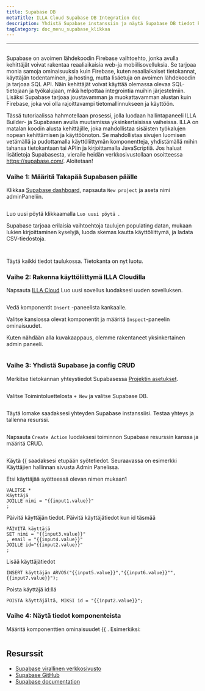 ```yaml
---
title: Supabase DB
metaTitle: ILLA Cloud Supabase DB Integration doc
description: Yhdistä Supabase instanssiin ja näytä Supabase DB tiedot komponenteilla
tagCategory: doc_menu_supabase_klikkaa
---
```


* * *

## <Heading hidden>Supabase DB</Heading>

Supabase on avoimen lähdekoodin Firebase vaihtoehto, jonka avulla kehittäjät voivat rakentaa reaaliaikaisia web-ja mobiilisovelluksia. Se tarjoaa monia samoja ominaisuuksia kuin Firebase, kuten reaaliaikaiset tietokannat, käyttäjän todentaminen, ja hosting, mutta lisäetuja on avoimen lähdekoodin ja tarjoaa SQL API. Näin kehittäjät voivat käyttää olemassa olevaa SQL-tietojaan ja työkalujaan, mikä helpottaa integrointia muihin järjestelmiin. Lisäksi Supabase tarjoaa joustavamman ja muokattavamman alustan kuin Firebase, joka voi olla rajoittavampi tietomallinnukseen ja käyttöön.

Tässä tutoriaalissa hahmotellaan prosessi, jolla luodaan hallintapaneeli ILLA Builder- ja Supabasen avulla muutamissa yksinkertaisissa vaiheissa. ILLA on matalan koodin alusta kehittäjille, joka mahdollistaa sisäisten työkalujen nopean kehittämisen ja käyttöönoton. Se mahdollistaa sivujen luomisen vetämällä ja pudottamalla käyttöliittymän komponentteja, yhdistämällä mihin tahansa tietokantaan tai APIin ja kirjoittamalla JavaScriptiä. Jos haluat lisätietoja Supabasesta, vieraile heidän verkkosivustollaan osoitteessa <https://supabase.com/>. Aloitetaan!

### Vaihe 1: Määritä Takapää Supabasen päälle

Klikkaa [Supabase dashboard](https://app.supabase.com/projects), napsauta `New project` ja aseta nimi adminPaneliin.

<img
  src='https://cdn.illacloud.com/official-website/img/docs/assemble/supabase1.png'
  alt=""
/>

Luo uusi pöytä klikkaamalla `Luo uusi pöytä `.

Supabase tarjoaa erilaisia vaihtoehtoja taulujen populating datan, mukaan lukien kirjoittaminen kyselyjä, luoda skemas kautta käyttöliittymä, ja ladata CSV-tiedostoja.

<img
  src='https://cdn.illacloud.com/official-website/img/docs/assemble/supabase2.png'
  alt=""
/>

<img
  src='https://cdn.illacloud.com/official-website/img/docs/assemble/supabase3.png'
  alt=""
/>

Täytä kaikki tiedot taulukossa. Tietokanta on nyt luotu.

### Vaihe 2: Rakenna käyttöliittymä ILLA Cloudilla

Napsauta [ILLA Cloud](https://cloud.illacloud.com) Luo uusi sovellus luodaksesi uuden sovelluksen.

<img
  src='https://cdn.illacloud.com/official-website/img/docs/assemble/supabase4.png'
  alt=""
/>

Vedä komponentit `Insert` -paneelista kankaalle.

Valitse kansiossa olevat komponentit ja määritä `Inspect`-paneelin ominaisuudet.

Kuten nähdään alla kuvakaappaus, olemme rakentaneet yksinkertainen admin paneeli.

<img
  src='https://cdn.illacloud.com/official-website/img/docs/assemble/supabase5.png'
  alt=""
/>

### Vaihe 3: Yhdistä Supabase ja config CRUD

Merkitse tietokannan yhteystiedot Supabasessa [Projektin asetukset](https://app.supabase.com/project/hdcfnsxpwwgboqomdrhp/settings/database).

<img
  src='https://cdn.illacloud.com/official-website/img/docs/assemble/supabase6.png'
  alt=""
/>

Valitse Toimintoluettelosta `+ New` ja valitse Supabase DB.

<img
  src='https://cdn.illacloud.com/official-website/img/docs/assemble/supabase7.png'
  alt=""
/>

Täytä lomake saadaksesi yhteyden Supabase instanssiisi. Testaa yhteys ja tallenna resurssi.

<img
  src='https://cdn.illacloud.com/official-website/img/docs/assemble/supabase8.png'
  alt=""
/>

Napsauta `Create Action` luodaksesi toiminnon Supabase resurssin kanssa ja määritä CRUD.

<img
  src='https://cdn.illacloud.com/official-website/img/docs/assemble/supabase9.png'
  alt=""
/>

Käytä {{ saadaksesi etupään syötetiedot. Seuraavassa on esimerkki Käyttäjien hallinnan sivusta Admin Panelissa.

Etsi käyttäjää syötteessä olevan nimen mukaan1

```
VALITSE *
Käyttäjä
JOILLE nimi = "{{input1.value}}"
;
```

Päivitä käyttäjän tiedot. Päivitä käyttäjätiedot kun id täsmää

```
PÄIVITÄ käyttäjä
SET nimi = "{{input3.value}}"
, email = "{{input4.value}}"
JOILLE id="{{input2.value}}"
;
```

Lisää käyttäjätiedot

```
INSERT käyttäjän ARVOS("{{input5.value}}","{{input6.value}}"",{{input7.value}}");
```

Poista käyttäjä id:llä

```
POISTA käyttäjältä, MIKSI id = "{{input2.value}}";
```

### Vaihe 4: Näytä tiedot komponenteista

Määritä komponenttien ominaisuudet {{ . Esimerkiksi:

<img
  src='https://cdn.illacloud.com/official-website/img/docs/assemble/supabase10.png'
  alt=""
/>

## Resurssit

-   [Supabase virallinen verkkosivusto](https://supabase.com/)
-   [Supabase GitHub](https://github.com/supabase/supabase)
-   [Supabase documentation](https://supabase.com/docs)
